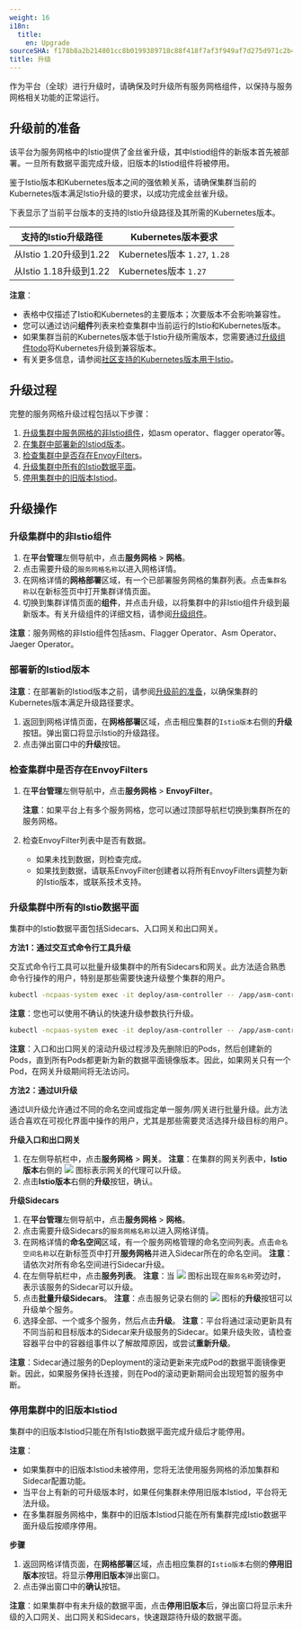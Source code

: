 ```yaml
---
weight: 16
i18n:
  title:
    en: Upgrade
sourceSHA: f178b8a2b214801cc8b0199389718c88f418f7af3f949af7d275d971c2b47acd
title: 升级
---
```


作为平台（全球）进行升级时，请确保及时升级所有服务网格组件，以保持与服务网格相关功能的正常运行。

## <span id="ref">升级前的准备</span>

该平台为服务网格中的Istio提供了金丝雀升级，其中Istiod组件的新版本首先被部署。一旦所有数据平面完成升级，旧版本的Istiod组件将被停用。

鉴于Istio版本和Kubernetes版本之间的强依赖关系，请确保集群当前的Kubernetes版本满足Istio升级的要求，以成功完成金丝雀升级。

下表显示了当前平台版本的支持的Istio升级路径及其所需的Kubernetes版本。

| 支持的Istio升级路径        | Kubernetes版本要求      |
| --------------------------- | ----------------------- |
| 从Istio 1.20升级到1.22      | Kubernetes版本 `1.27`, `1.28` |
| 从Istio 1.18升级到1.22      | Kubernetes版本 `1.27`         |

**注意**：

- 表格中仅描述了Istio和Kubernetes的主要版本；次要版本不会影响兼容性。
- 您可以通过访问**组件**列表来检查集群中当前运行的Istio和Kubernetes版本。
- 如果集群当前的Kubernetes版本低于Istio升级所需版本，您需要通过[升级组件todo]()将Kubernetes升级到兼容版本。
- 有关更多信息，请参阅[社区支持的Kubernetes版本用于Istio](https://istio.io/latest/docs/releases/supported-releases/)。

## 升级过程

完整的服务网格升级过程包括以下步骤：

1. [升级集群中服务网格的非Istio组件](#component)，如asm operator、flagger operator等。
2. [在集群中部署新的Istiod版本](#newistiod)。
3. [检查集群中是否存在EnvoyFilters](#envoyfilters)。
4. [升级集群中所有的Istio数据平面](#data-planes)。
5. [停用集群中的旧版本Istiod](#oldistiod)。

## 升级操作

### <span id="component">升级集群中的非Istio组件</span>

1. 在**平台管理**左侧导航中，点击**服务网格** > **网格**。
2. 点击需要升级的`服务网格名称`以进入网格详情。
3. 在网格详情的**网格部署**区域，有一个已部署服务网格的集群列表。点击`集群名称`以在新标签页中打开集群详情页面。
4. 切换到集群详情页面的**组件**，并点击升级，以将集群中的非Istio组件升级到最新版本。有关升级组件的详细文档，请参阅[升级组件](@console-platform-docs/zh/platform-usermanual/clusterall/1cluster/11upgrade/)。

**注意**：服务网格的非Istio组件包括asm、Flagger Operator、Asm Operator、Jaeger Operator。

### <span id="newistiod">部署新的Istiod版本</span>

**注意**：在部署新的Istiod版本之前，请参阅[升级前的准备](#ref)，以确保集群的Kubernetes版本满足升级路径要求。

1. 返回到网格详情页面，在**网格部署**区域，点击相应集群的`Istio版本`右侧的**升级**按钮。弹出窗口将显示Istio的升级路径。
2. 点击弹出窗口中的**升级**按钮。

### <span id="envoyfilters">检查集群中是否存在EnvoyFilters</span>

1. 在**平台管理**左侧导航中，点击**服务网格** > **EnvoyFilter**。

   **注意**：如果平台上有多个服务网格，您可以通过顶部导航栏切换到集群所在的服务网格。

2. 检查EnvoyFilter列表中是否有数据。
   - 如果未找到数据，则检查完成。
   - 如果找到数据，请联系EnvoyFilter创建者以将所有EnvoyFilters调整为新的Istio版本，或联系技术支持。

### <span id="data-planes">升级集群中所有的Istio数据平面</span>

集群中的Istio数据平面包括Sidecars、入口网关和出口网关。

**方法1：通过交互式命令行工具升级**

交互式命令行工具可以批量升级集群中的所有Sidecars和网关。此方法适合熟悉命令行操作的用户，特别是那些需要快速升级整个集群的用户。

```bash
kubectl -ncpaas-system exec -it deploy/asm-controller -- /app/asm-controller bfg rollout
```

**注意**：您也可以使用不确认的快速升级参数执行升级。

```bash
kubectl -ncpaas-system exec -it deploy/asm-controller -- /app/asm-controller bfg rollout --no-prompt
```

**注意**：入口和出口网关的滚动升级过程涉及先删除旧的Pods，然后创建新的Pods，直到所有Pods都更新为新的数据平面镜像版本。因此，如果网关只有一个Pod，在网关升级期间将无法访问。

**方法2：通过UI升级**

通过UI升级允许通过不同的命名空间或指定单一服务/网关进行批量升级。此方法适合喜欢在可视化界面中操作的用户，尤其是那些需要灵活选择升级目标的用户。

**升级入口和出口网关**

1. 在左侧导航栏中，点击**服务网格** > **网关**。
   **注意**：在集群的网关列表中，**Istio版本**右侧的 ![](/zh/img/00feature.png) 图标表示网关的代理可以升级。
2. 点击**Istio版本**右侧的**升级**按钮，确认。

**升级Sidecars**

1. 在**平台管理**左侧导航中，点击**服务网格** > **网格**。
2. 点击需要升级Sidecars的`服务网格名称`以进入网格详情。
3. 在网格详情的**命名空间**区域，有一个服务网格管理的命名空间列表。点击`命名空间名称`以在新标签页中打开**服务网格**并进入Sidecar所在的命名空间。
   **注意**：请依次对所有命名空间进行Sidecar升级。
4. 在左侧导航栏中，点击**服务列表**。
   **注意**：当 ![](/zh/img/00feature.png) 图标出现在`服务名称`旁边时，表示该服务的Sidecar可以升级。
5. 点击**批量升级Sidecars**。
   **注意**：点击服务记录右侧的 ![](/zh/img/00feature.png) 图标的**升级**按钮可以升级单个服务。
6. 选择全部、一个或多个服务，然后点击**升级**。
   **注意**：平台将通过滚动更新具有不同当前和目标版本的Sidecar来升级服务的Sidecar。如果升级失败，请检查容器平台中的容器组事件以了解故障原因，或尝试**重新升级**。

**注意**：Sidecar通过服务的Deployment的滚动更新来完成Pod的数据平面镜像更新。因此，如果服务保持长连接，则在Pod的滚动更新期间会出现短暂的服务中断。

### <span id="oldistiod">停用集群中的旧版本Istiod</span>

集群中的旧版本Istiod只能在所有Istio数据平面完成升级后才能停用。

**注意**：

- 如果集群中的旧版本Istiod未被停用，您将无法使用服务网格的添加集群和Sidecar配置功能。
- 当平台上有新的可升级版本时，如果任何集群未停用旧版本Istiod，平台将无法升级。
- 在多集群服务网格中，集群中的旧版本Istiod只能在所有集群完成Istio数据平面升级后按顺序停用。

**步骤**

1. 返回网格详情页面，在**网格部署**区域，点击相应集群的`Istio版本`右侧的**停用旧版本**按钮。将显示**停用旧版本**弹出窗口。
2. 点击弹出窗口中的**确认**按钮。

**注意**：如果集群中有未升级的数据平面，点击**停用旧版本**后，弹出窗口将显示未升级的入口网关、出口网关和Sidecars，快速跟踪待升级的数据平面。
